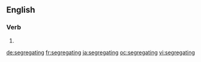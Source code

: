 ==English==

===Verb===
{{head|en|present participle}}

# {{present participle of|segregate|lang=en}}

[[de:segregating]]
[[fr:segregating]]
[[ja:segregating]]
[[oc:segregating]]
[[vi:segregating]]